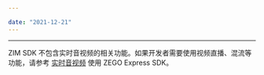 ```yaml
---

date: "2021-12-21"
---
```


<Title>ZIM 房间内是否包含实时音视频流？</Title>



- - -

ZIM SDK 不包含实时音视频的相关功能。如果开发者需要使用视频直播、混流等功能，请参考 [实时音视频](/real-time-video-android-java/introduction/overview) 使用 ZEGO Express SDK。
